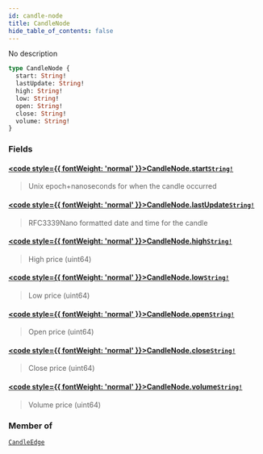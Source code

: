 ```yaml
---
id: candle-node
title: CandleNode
hide_table_of_contents: false
---
```








No description

```graphql
type CandleNode {
  start: String!
  lastUpdate: String!
  high: String!
  low: String!
  open: String!
  close: String!
  volume: String!
}
```


### Fields

#### [<code style={{ fontWeight: 'normal' }}>CandleNode.<b>start</b></code>](#)<Bullet />[`String!`](/docs/testnet/graphql/scalars/string) <Badge class="secondary" text="non-null"/> <Badge class="secondary" text="scalar"/>
> Unix epoch+nanoseconds for when the candle occurred
> 

#### [<code style={{ fontWeight: 'normal' }}>CandleNode.<b>lastUpdate</b></code>](#)<Bullet />[`String!`](/docs/testnet/graphql/scalars/string) <Badge class="secondary" text="non-null"/> <Badge class="secondary" text="scalar"/>
> RFC3339Nano formatted date and time for the candle
> 

#### [<code style={{ fontWeight: 'normal' }}>CandleNode.<b>high</b></code>](#)<Bullet />[`String!`](/docs/testnet/graphql/scalars/string) <Badge class="secondary" text="non-null"/> <Badge class="secondary" text="scalar"/>
> High price (uint64)
> 

#### [<code style={{ fontWeight: 'normal' }}>CandleNode.<b>low</b></code>](#)<Bullet />[`String!`](/docs/testnet/graphql/scalars/string) <Badge class="secondary" text="non-null"/> <Badge class="secondary" text="scalar"/>
> Low price (uint64)
> 

#### [<code style={{ fontWeight: 'normal' }}>CandleNode.<b>open</b></code>](#)<Bullet />[`String!`](/docs/testnet/graphql/scalars/string) <Badge class="secondary" text="non-null"/> <Badge class="secondary" text="scalar"/>
> Open price (uint64)
> 

#### [<code style={{ fontWeight: 'normal' }}>CandleNode.<b>close</b></code>](#)<Bullet />[`String!`](/docs/testnet/graphql/scalars/string) <Badge class="secondary" text="non-null"/> <Badge class="secondary" text="scalar"/>
> Close price (uint64)
> 

#### [<code style={{ fontWeight: 'normal' }}>CandleNode.<b>volume</b></code>](#)<Bullet />[`String!`](/docs/testnet/graphql/scalars/string) <Badge class="secondary" text="non-null"/> <Badge class="secondary" text="scalar"/>
> Volume price (uint64)
> 



### Member of

[`CandleEdge`](/docs/testnet/graphql/objects/candle-edge)  <Badge class="secondary" text="object"/>



